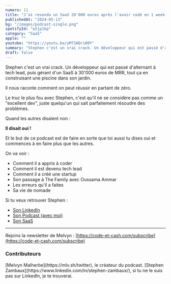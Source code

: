 ```yaml
---
numero: 11
title: "J'ai revendu un SaaS 20'000 euros après l'avoir codé en 1 week-end - Stephen Zambaux #11"
publishedAt: "2024-05-13"
bg: "/images/podcast-single.png"
spotifyId: "e2jp1kp"
category: "SaaS"
apple: ""
youtube: "https://youtu.be/yM71HQri00Y"
summary: "Stephen c'est un vrai crack. Un développeur qui est passé d'alternant à tech lead, puis gérant d'un SaaS à 30'000 euros de MRR, tout ça en construisant une piscine dans son jardin. Il nous raconte comment on peut réussir en partant de zéro."
draft: false
---
```


Stephen c'est un vrai crack. Un développeur qui est passé d'alternant à tech lead, puis gérant d'un SaaS à 30'000 euros de MRR, tout ça en construisant une piscine dans son jardin.

Il nous raconte comment on peut réussir en partant de zéro.

Le truc le plus fou avec Stephen, c'est qu'il ne se considère pas comme un "excellent dev", juste quelqu'un qui sait parfaitement résoudre des problèmes.

Quand les autres disaient non :

**Il disait oui !**

Et le but de ce podcast est de faire en sorte que toi aussi tu dises oui et commences à en faire plus que les autres.

On va voir :

- Comment il a appris à coder
- Comment il est devenu tech lead
- Comment il a créé une startup
- Son passage à The Family avec Oussama Ammar
- Les erreurs qu'il a faites
- Sa vie de nomade

Si tu veux retrouver Stephen :

- [Son LinkedIn](https://www.linkedin.com/in/stephen-zambaux/)
- [Son Podcast (avec moi)](https://www.youtube.com/watch?v=RjIfxhEVOgE)
- [Son SaaS](https://getmailtracker.com)

---

Rejoins la newsletter de Melvyn : [https://code-et-cash.com/subscribe](https://code-et-cash.com/subscribe)

### Contributeurs

<Contributor>
  [Melvyn Malherbe](https://mlv.sh/twitter), le créateur du podcast.
</Contributor>
<Contributor>
  [Stephen Zambaux](https://www.linkedin.com/in/stephen-zambaux/), si tu ne le
  suis pas sur LinkedIn, je te trouverai.
</Contributor>

